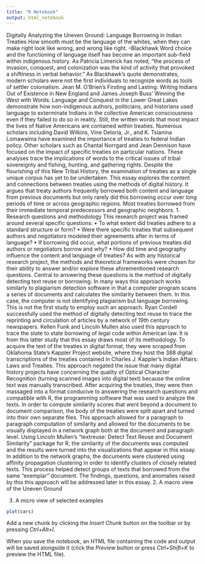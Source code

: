 ```yaml
---
title: "R Notebook"
output: html_notebook
---
```


Digitally Analyzing the Uneven Ground: Language Borrowing in Indian Treaties
How smooth must be the language of the whites, when they can make right look like wrong, and wrong like right.
											--Blackhawk
	Word choice and the functioning of language itself has become an important sub-field within indigenous history. As Patricia Limerick has noted, “the process of invasion, conquest, and colonization was the kind of activity that provoked a shiftiness in verbal behavior.”  As Blackhawk’s quote demonstrates, modern scholars were not the first individuals to recognize words as tools of settler colonialism. Jean M. O’Brien’s Firsting and Lasting: Writing Indians Out of Existence in New England and James Joseph Buss’ Winning the West with Words: Language and Conquest in the Lower Great Lakes demonstrate how non-indigenous authors, politicians, and historians used language to exterminate Indians in the collective American consciousness even if they failed to do so in reality. Still, the written words that most impact the lives of Native Americans are contained within treaties. 
	Numerous scholars including David Wilkins, Vine Deloria, Jr., and K. Tsianina Lomawaima have examined the importance of treaties to federal Indian policy. Other scholars such as Chantal Norrgard and Jean Dennison have focused on the impact of specific treaties on particular nations. These analyses trace the implications of words to the critical issues of tribal sovereignty and fishing, hunting, and gathering rights. Despite the flourishing of this New Tribal History, the examination of treaties as a single unique corpus has yet to be undertaken. This essay explores the content and connections between treaties using the methods of digital history. It argues that treaty authors frequently borrowed both content and language from previous documents but only rarely did this borrowing occur over long periods of time or across geographic regions. Most treaties borrowed from their immediate temporal predecessors and geographic neighbors.
1. Research questions and methodology
	This research project was framed around several specific questions: 
•	To what extent did treaties adhere to a standard structure or form?
•	Were there specific treaties that subsequent authors and negotiators modeled their agreements after in terms of language? 
•	If borrowing did occur, what portions of previous treaties did authors or negotiators borrow and why?
•	How did time and geography influence the content and language of treaties? 
As with any historical research project, the methods and theoretical frameworks were chosen for their ability to answer and/or explore these aforementioned research questions. Central to answering these questions is the method of digitally detecting text reuse or borrowing. In many ways this approach works similarly to plagiarism detection software in that a computer program scans a series of documents and calculates the similarity between them. In this case, the computer is not identifying plagiarism but language borrowing. This is not the first study to employ such an approach. Ryan Cordell successfully used the method of digitally detecting text reuse to trace the reprinting and circulation of articles by a network of 19th century newspapers. Kellen Funk and Lincoln Mullen also used this approach to trace the state to state borrowing of legal code within American law. It is from this latter study that this essay draws most of its methodology.
To acquire the text of the treaties in digital format, they were scraped from Oklahoma State’s Kappler Project website, where they host the 388 digital transcriptions of the treaties contained in Charles J. Kappler’s Indian Affairs: Laws and Treaties. This approach negated the issue that many digital history projects have concerning the quality of Optical Character Recognition (turning scanned images into digital text) because the online text was manually transcribed. After acquiring the treaties, they were then massaged into a format conducive to answering the research questions and compatible with R, the programming software that was used to analyze the texts. 
In order to compute similarity scores that went beyond a document to document comparison, the body of the treaties were split apart and turned into their own separate files. This approach allowed for a paragraph to paragraph computation of similarity and allowed for the documents to be visually displayed in a network graph both at the document and paragraph level.
Using Lincoln Mullen’s "textreuse: Detect Text Reuse and Document Similarity" package for R, the similarity of the documents was computed and the results were turned into the visualizations that appear in this essay. In addition to the network graphs, the documents were clustered using affinity propagation clustering in order to identify clusters of closely related texts. This process helped detect groups of texts that borrowed from the same “exemplar” document. The findings, questions, and anomalies raised by this this approach will be addressed later in this essay.
2. A macro view of the Uneven Ground


3. A micro view of selected examples



```r
plot(cars)
```

Add a new chunk by clicking the *Insert Chunk* button on the toolbar or by pressing *Ctrl+Alt+I*.

When you save the notebook, an HTML file containing the code and output will be saved alongside it (click the *Preview* button or press *Ctrl+Shift+K* to preview the HTML file).
